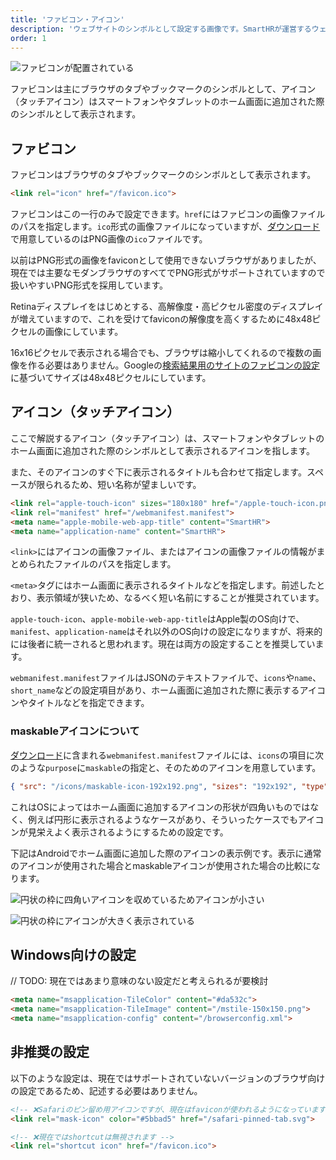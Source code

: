 ```yaml
---
title: 'ファビコン・アイコン'
description: 'ウェブサイトのシンボルとして設定する画像です。SmartHRが運営するウェブを利用した各種タッチポイントに使用してください。'
order: 1
---
```


![ファビコンが配置されている](/images/favicon-sample.png)

ファビコンは主にブラウザのタブやブックマークのシンボルとして、アイコン（タッチアイコン）はスマートフォンやタブレットのホーム画面に追加された際のシンボルとして表示されます。


## ファビコン

ファビコンはブラウザのタブやブックマークのシンボルとして表示されます。

```html codeBlock
<link rel="icon" href="/favicon.ico">
```

ファビコンはこの一行のみで設定できます。`href`にはファビコンの画像ファイルのパスを指定します。`ico`形式の画像ファイルになっていますが、[ダウンロード](/basics/meta/#h2-0)で用意しているのはPNG画像の`ico`ファイルです。

以前はPNG形式の画像をfaviconとして使用できないブラウザがありましたが、現在では主要なモダンブラウザのすべてでPNG形式がサポートされていますので扱いやすいPNG形式を採用しています。

Retinaディスプレイをはじめとする、高解像度・高ピクセル密度のディスプレイが増えていますので、これを受けてfaviconの解像度を高くするために48x48ピクセルの画像にしています。

16x16ピクセルで表示される場合でも、ブラウザは縮小してくれるので複数の画像を作る必要はありません。Googleの[検索結果用のサイトのファビコンの設定](https://developers.google.com/search/docs/appearance/favicon-in-search?hl=ja#guidelines)に基づいてサイズは48x48ピクセルにしています。


## アイコン（タッチアイコン）

ここで解説するアイコン（タッチアイコン）は、スマートフォンやタブレットのホーム画面に追加された際のシンボルとして表示されるアイコンを指します。

また、そのアイコンのすぐ下に表示されるタイトルも合わせて指定します。スペースが限られるため、短い名称が望ましいです。

```html codeBlock
<link rel="apple-touch-icon" sizes="180x180" href="/apple-touch-icon.png">
<link rel="manifest" href="/webmanifest.manifest">
<meta name="apple-mobile-web-app-title" content="SmartHR">
<meta name="application-name" content="SmartHR">
```

`<link>`にはアイコンの画像ファイル、またはアイコンの画像ファイルの情報がまとめられたファイルのパスを指定します。

`<meta>`タグにはホーム画面に表示されるタイトルなどを指定します。前述したとおり、表示領域が狭いため、なるべく短い名前にすることが推奨されています。

`apple-touch-icon`、`apple-mobile-web-app-title`はApple製のOS向けで、`manifest`、`application-name`はそれ以外のOS向けの設定になりますが、将来的には後者に統一されると思われます。現在は両方の設定することを推奨しています。

`webmanifest.manifest`ファイルはJSONのテキストファイルで、`icons`や`name`、`short_name`などの設定項目があり、ホーム画面に追加された際に表示するアイコンやタイトルなどを指定できます。

### maskableアイコンについて

[ダウンロード](/basics/meta/#h2-0)に含まれる`webmanifest.manifest`ファイルには、`icons`の項目に次のような`purpose`に`maskable`の指定と、そのためのアイコンを用意しています。

```json codeBlock
{ "src": "/icons/maskable-icon-192x192.png", "sizes": "192x192", "type": "image/png", "purpose": "maskable" }
```

これはOSによってはホーム画面に追加するアイコンの形状が四角いものではなく、例えば円形に表示されるようなケースがあり、そういったケースでもアイコンが見栄えよく表示されるようにするための設定です。

下記はAndroidでホーム画面に追加した際のアイコンの表示例です。表示に通常のアイコンが使用された場合とmaskableアイコンが使用された場合の比較になります。

<Grid autoRepeat="auto-fill" size="100px">

  <ImgWithDesc description="通常のアイコン">

  ![円状の枠に四角いアイコンを収めているためアイコンが小さい](./images/android-home-screen-icon.png)

  </ImgWithDesc>

  <ImgWithDesc description="maskableアイコン">

  ![円状の枠にアイコンが大きく表示されている](./images/android-home-screen-maskable-icon.png)

  </ImgWithDesc>

</Grid>



## Windows向けの設定

// TODO: 現在ではあまり意味のない設定だと考えられるが要検討

```html codeBlock
<meta name="msapplication-TileColor" content="#da532c">
<meta name="msapplication-TileImage" content="/mstile-150x150.png">
<meta name="msapplication-config" content="/browserconfig.xml">
```

## 非推奨の設定

以下のような設定は、現在ではサポートされていないバージョンのブラウザ向けの設定であるため、記述する必要はありません。

```html codeBlock
<!-- ❌Safariのピン留め用アイコンですが、現在はfaviconが使われるようになっています -->
<link rel="mask-icon" color="#5bbad5" href="/safari-pinned-tab.svg">
```

```html codeBlock
<!-- ❌現在ではshortcutは無視されます -->
<link rel="shortcut icon" href="/favicon.ico">
```
